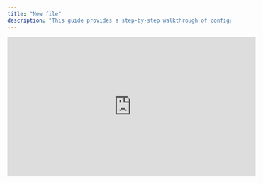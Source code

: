```yaml
---
title: "New file"
description: "This guide provides a step-by-step walkthrough of configuring Single Sign-On (SSO) for Firewall Secrets. SSO allows users to authenticate with their existing identity provider (IdP) credentials, simplifying access and improving security. "
---
```


<iframe width="560" height="315" src="https://www.youtube.com/embed/LP4sEYOuEv4" frameborder="0" allow="autoplay; encrypted-media" allowfullscreen />

### Overview

This configuration involves setting up a connection between Firewall Secrets and your chosen IdP. You'll need information from your IdP (like URLs and credentials) and will input these details into Firewall Secrets. Firewall Secrets will then use this information to redirect users to your IdP for authentication and subsequently grant them access upon successful authentication.

### Prerequisites

Before you begin, ensure you have the following:

* **Administrator access to Firewall Secrets:** You'll need appropriate permissions to configure SSO settings.

* **Account with an Identity Provider (IdP):** You'll need an account with a supported IdP (e.g., Okta, Auth0, Azure AD, Google Workspace).

* **Information from your IdP:** Gather the following details from your IdP's configuration panel:

  * **Issuer URL:** The URL that identifies your IdP. This is sometimes referred to as the Metadata URL or the SAML Metadata Exchange endpoint.

  * **Authorization URL:** The URL used to redirect users to the IdP for authentication.

  * **Token URL:** The URL used to exchange an authorization code for an access token.

  * **User Info URL:** The URL used to retrieve user profile information.

  * **Client ID:** A unique identifier for your Firewall Secrets application registered with your IdP.

  * **Client Secret:** A secret key used to authenticate your Firewall Secrets application with your IdP.

* **Firewall Secrets Callback URL:** This URL will be provided by Firewall Secrets during the configuration process. You'll need to configure this URL in your IdP as an "Allowed Callback URL" or "Redirect URI."

### Configuration Steps

1. **Navigate to the SSO Settings Page:**

   * Open your web browser and go to the Firewall Secrets application: `https://<app-url>/settings?tab=sso`

   * This URL should take you directly to the SSO settings page.

2. **Add a New SSO Provider:**

   * On the SSO settings page, click the "Add SSO Provider" button.

3. **Enter SSO Provider Details:**

   * A form will appear where you need to input the required information. Fill in the fields as follows:

     * **Name of Configuration:** Give this configuration a descriptive name (e.g., "Okta SSO," "Azure AD SSO"). This helps you manage multiple SSO configurations.

     * **Select Provider Type:** Choose the type of IdP you are using from the dropdown menu (e.g., Okta, Auth0, Generic SAML 2.0). Selecting the correct provider may pre-populate some of the URL fields.

     * **Issuer URL:** Enter the Issuer URL you obtained from your IdP.

     * **Authorization URL:** Enter the Authorization URL from your IdP.

     * **Token URL:** Enter the Token URL from your IdP.

     * **User Info URL:** Enter the User Info URL from your IdP.

     * **Client ID:** Enter the Client ID you obtained from your IdP.

     * **Client Secret:** Enter the Client Secret you obtained from your IdP.

     * **Callback URL:** Firewall Secrets will provide you with the Callback URL. Copy this URL.

<img height="200" src="/sso.png" />

1. **Configure Callback URL in your IdP:**

   * Go to your IdP's configuration panel and navigate to the settings for your Firewall Secrets application.

   * Add the Callback URL (that you copied from Firewall Secrets) to the list of allowed Callback URLs, Redirect URIs, or similar settings. The specific setting name may vary depending on your IdP. This step is crucial for the SSO flow to work correctly.

2. **Create the SSO Provider:**

   * After entering all the required information and configuring the Callback URL in your IdP, click the "Create SSO Provider" button in Firewall Secrets.

3. **Test the SSO Configuration:**

   * After creating the SSO provider, you should be able to test the configuration. Firewall Secrets may provide a test link, or you can try logging out and then logging back in. You should be redirected to your IdP for authentication.

### Troubleshooting

* **Error messages:** If you encounter any error messages, double-check the values you entered from your IdP. Ensure the Client ID, Client Secret, and URLs are accurate.

* **Callback URL mismatch:** A common issue is a mismatch between the Callback URL configured in Firewall Secrets and the one configured in your IdP. Verify these URLs carefully.

* **IdP Configuration:** Review your IdP's documentation to ensure your Firewall Secrets application is correctly configured on their end.

### Further Assistance

If you experience any difficulties during the SSO configuration process, please contact your Firewall Secrets administrator or refer to the official Firewall Secrets documentation for further assistance.